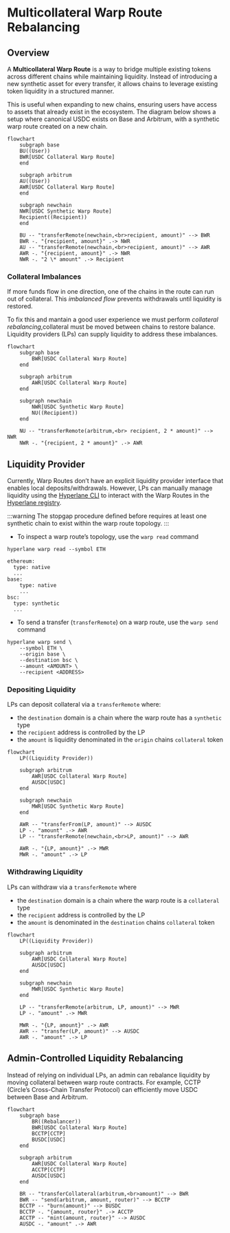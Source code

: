 # Multicollateral Warp Route Rebalancing

## Overview

A **Multicollateral Warp Route** is a way to bridge multiple existing tokens across different chains while maintaining liquidity. Instead of introducing a new synthetic asset for every transfer, it allows chains to leverage existing token liquidity in a structured manner.

This is useful when expanding to new chains, ensuring users have access to assets that already exist in the ecosystem. The diagram below shows a setup where canonical USDC exists on Base and Arbitrum, with a synthetic warp route created on a new chain.

```mermaid
flowchart
    subgraph base
    BU((User))
    BWR[USDC Collateral Warp Route]
    end

    subgraph arbitrum
    AU((User))
    AWR[USDC Collateral Warp Route]
    end

    subgraph newchain
    NWR[USDC Synthetic Warp Route]
    Recipient((Recipient))
    end

    BU -- "transferRemote(newchain,<br>recipient, amount)" --> BWR
    BWR -. "{recipient, amount}" .-> NWR
    AU -- "transferRemote(newchain,<br>recipient, amount)" --> AWR
    AWR -. "{recipient, amount}" .-> NWR
    NWR -. "2 \* amount" .-> Recipient
```

### Collateral Imbalances

If more funds flow in one direction, one of the chains in the route can run out of collateral. This _imbalanced flow_ prevents withdrawals until liquidity is restored.

To fix this and mantain a good user experience we must perform _collateral rebalancing_,collateral must be moved between chains to restore balance. Liquidity providers (LPs) can supply liquidity to address these imbalances.

```mermaid
flowchart
	subgraph base
		BWR[USDC Collateral Warp Route]
	end

	subgraph arbitrum
		AWR[USDC Collateral Warp Route]
	end

	subgraph newchain
		NWR[USDC Synthetic Warp Route]
		NU((Recipient))
	end

	NU -- "transferRemote(arbitrum,<br> recipient, 2 * amount)" --> NWR
	NWR -. "{recipient, 2 * amount}" .-> AWR
```

## Liquidity Provider

Currently, Warp Routes don’t have an explicit liquidity provider interface that enables local deposits/withdrawals. However, LPs can manually manage liquidity using the [Hyperlane CLI](https://www.npmjs.com/package/@hyperlane-xyz/cli) to interact with the Warp Routes in the [Hyperlane registry](https://github.com/hyperlane-xyz/hyperlane-registry).

:::warning
The stopgap procedure defined before requires at least one synthetic chain to exist within the warp route topology.
:::

- To inspect a warp route’s topology, use the `warp read` command

```
hyperlane warp read --symbol ETH

ethereum:
  type: native
  ...
base:
	type: native
	...
bsc:
  type: synthetic
  ...
```

- To send a transfer (`transferRemote`) on a warp route, use the `warp send` command

```
hyperlane warp send \
	--symbol ETH \
	--origin base \
    --destination bsc \
	--amount <AMOUNT> \
	--recipient <ADDRESS>
```

### Depositing Liquidity

LPs can deposit collateral via a `transferRemote` where:

- the `destination` domain is a chain where the warp route has a `synthetic` type
- the `recipient` address is controlled by the LP
- the `amount` is liquidity denominated in the `origin` chains `collateral` token

```mermaid
flowchart
	LP((Liquidity Provider))

	subgraph arbitrum
		AWR[USDC Collateral Warp Route]
		AUSDC[USDC]
	end

	subgraph newchain
		MWR[USDC Synthetic Warp Route]
	end

	AWR -- "transferFrom(LP, amount)" --> AUSDC
	LP -. "amount" .-> AWR
	LP -- "transferRemote(newchain,<br>LP, amount)" --> AWR

	AWR -. "{LP, amount}" .-> MWR
	MWR -. "amount" .-> LP
```

### Withdrawing Liquidity

LPs can withdraw via a `transferRemote` where

- the `destination` domain is a chain where the warp route is a `collateral` type
- the `recipient` address is controlled by the LP
- the `amount` is denominated in the `destination` chains `collateral` token

```mermaid
flowchart
	LP((Liquidity Provider))

	subgraph arbitrum
		AWR[USDC Collateral Warp Route]
		AUSDC[USDC]
	end

	subgraph newchain
		MWR[USDC Synthetic Warp Route]
	end

	LP -- "transferRemote(arbitrum, LP, amount)" --> MWR
	LP -. "amount" .-> MWR

	MWR -. "{LP, amount}" .-> AWR
	AWR -- "transfer(LP, amount)" --> AUSDC
	AWR -. "amount" .-> LP
```

## Admin-Controlled Liquidity Rebalancing

Instead of relying on individual LPs, an admin can rebalance liquidity by moving collateral between warp route contracts. For example, CCTP (Circle’s Cross-Chain Transfer Protocol) can efficiently move USDC between Base and Arbitrum.

```mermaid
flowchart
	subgraph base
		BR((Rebalancer))
		BWR[USDC Collateral Warp Route]
		BCCTP[CCTP]
		BUSDC[USDC]
	end

	subgraph arbitrum
		AWR[USDC Collateral Warp Route]
		ACCTP[CCTP]
		AUSDC[USDC]
	end

	BR -- "transferCollateral(arbitrum,<br>amount)" --> BWR
	BWR -- "send(arbitrum, amount, router)" --> BCCTP
	BCCTP -- "burn(amount)" --> BUSDC
	BCCTP -. "{amount, router}" .-> ACCTP
	ACCTP -- "mint(amount, router}" --> AUSDC
	AUSDC -. "amount" .-> AWR
```
